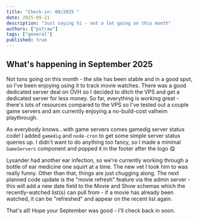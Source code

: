 ```yaml
---
title: "Check-in: 09/2025 "
date: 2025-09-21
description: "Just saying hi - not a lot going on this month"
authors: ["pstraw"]
tags: ["general"]
published: true
---
```


## What's happening in September 2025

Not tons going on this month - the site has been stable and in a good spot, so I've been enjoying using it to track movie watches. There was a good dedicated server deal on OVH so I decided to ditch the VPS and get a dedicated server for less money. So far, everything is working great - there's lots of resources compared to the VPS so I've tested out a couple game servers and am currently enjoying a no-build-cost valheim playthrough.

As everybody knows...with game servers comes gamedig server status code! I added `gamedig` and `node-cron` to get some simple server status queries up. I didn't want to do anything too fancy, so I made a minimal `GameServers` component and popped it in the footer after the logo 😋

Lysander had another ear infection, so we're currently working through a bottle of ear medicine one squirt at a time. The new vet I took him to was really funny. Other than that, things are just chugging along. The next planned code update is the "movie refresh" feature via the admin server - this will add a new date field to the Movie and Show schemas which the recently-watched list(s) can pull from - if a movie has already been watched, it can be "refreshed" and appear on the recent list again.

That's all! Hope your September was good - I'll check back in soon.
